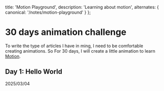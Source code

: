 
  title: 'Motion Playground',
  description: 'Learning about motion', 
  alternates: {
    canonical: '/notes/motion-playground'
  }
};

# 30 days animation challenge

<AnimatedName />

To write the type of articles I have in ming, I need to be comfortable creating animations. So For 30 days, I will create a little animation to learn [Motion](https://motion.dev/docs/react-quick-start).

## Day 1: Hello World
<Subtitle>2025/03/04</Subtitle>

<HelloWorld />
